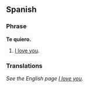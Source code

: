 ==Spanish==

===Phrase===
'''Te quiero.'''

# [[I love you]].

===Translations===
''See the English page [[I love you]].''